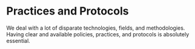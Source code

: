 # Practices and Protocols {#protocols}

We deal with a lot of disparate technologies, fields, and methodologies. Having clear and available policies, practices, and protocols is absolutely essential.

